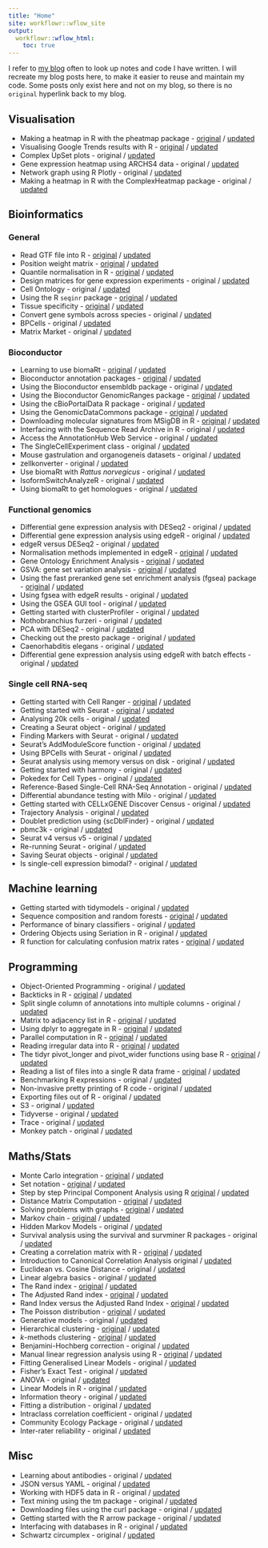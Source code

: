 ```yaml
---
title: "Home"
site: workflowr::wflow_site
output:
  workflowr::wflow_html:
    toc: true
---
```


I refer to [my blog](https://davetang.org/muse/) often to look up notes and code I have written. I will recreate my blog posts here, to make it easier to reuse and maintain my code. Some posts only exist here and not on my blog, so there is no `original` hyperlink back to my blog.

## Visualisation

* Making a heatmap in R with the pheatmap package - [original](https://davetang.org/muse/2018/05/15/making-a-heatmap-in-r-with-the-pheatmap-package/) / [updated](pheatmap.html)
* Visualising Google Trends results with R - [original](https://davetang.org/muse/2018/12/31/visualising-google-trends-results-with-r/) / [updated](google_trends.html)
* Complex UpSet plots - original / [updated](complex_upset.html)
* Gene expression heatmap using ARCHS4 data - original / [updated](gene_heatmap.html)
* Network graph using R Plotly - original / [updated](plotly_network.html)
* Making a heatmap in R with the ComplexHeatmap package - original / [updated](complex_heatmap.html)

## Bioinformatics

### General

* Read GTF file into R - [original](https://davetang.org/muse/2017/08/04/read-gtf-file-r/) / [updated](read_gtf.html)
* Position weight matrix - [original](https://davetang.org/muse/2013/10/01/position-weight-matrix/) / [updated](pwm.html)
* Quantile normalisation in R - [original](https://davetang.org/muse/2014/07/07/quantile-normalisation-in-r/) / [updated](qn.html)
* Design matrices for gene expression experiments - original / [updated](design.html)
* Cell Ontology - original / [updated](cell_ontology.html)
* Using the R `seqinr` package - [original](https://davetang.org/muse/2013/05/09/using-the-r-seqinr-package/) / [updated](seqinr.html)
* Tissue specificity - [original](https://davetang.org/muse/2013/08/28/tissue-specificity/) / [updated](tissue.html)
* Convert gene symbols across species - original / [updated](cross_species.html)
* BPCells - original / [updated](bpcells.html)
* Matrix Market - original / [updated](matrix_market.html)

### Bioconductor

* Learning to use biomaRt - [original](https://davetang.org/muse/2012/04/27/learning-to-use-biomart/) / [updated](biomart.html)
* Bioconductor annotation packages - [original](https://davetang.org/muse/2013/12/16/bioconductor-annotation-packages/) / [updated](annotation_dbi.html)
* Using the Bioconductor ensembldb package - original / [updated](ensembldb.html)
* Using the Bioconductor GenomicRanges package - [original](https://davetang.org/muse/2013/01/02/iranges-and-genomicranges/) / [updated](genomic_ranges.html)
* Using the cBioPortalData R package - original / [updated](cbioportal.html)
* Using the GenomicDataCommons package - [original](https://davetang.org/muse/2025/01/06/using-the-genomicdatacommons-package/) / [updated](gdc.html)
* Downloading molecular signatures from MSigDB in R - [original](https://davetang.org/muse/2025/01/06/downloading-molecular-signatures-from-msigdb-in-r/) / [updated](msigdb.html)
* Interfacing with the Sequence Read Archive in R - original / [updated](sradb.html)
* Access the AnnotationHub Web Service - original / [updated](annotation_hub.html)
* The SingleCellExperiment class - original / [updated](sce.html)
* Mouse gastrulation and organogeneis datasets - original / [updated](mouse_gastrulation_data.html)
* zellkonverter - original / [updated](zellkonverter.html)
* Use biomaRt with _Rattus norvegicus_ - original / [updated](biomart_rattus_norvegicus.html)
* IsoformSwitchAnalyzeR - original / [updated](isoform_switch_analyzer.html)
* Using biomaRt to get homologues - original / [updated](biomart_homologues.html)

### Functional genomics

* Differential gene expression analysis with DESeq2 - original / [updated](deseq2.html)
* Differential gene expression analysis using edgeR - original / [updated](edger_de.html)
* edgeR versus DESeq2 - original / [updated](edger_vs_deseq2.html)
* Normalisation methods implemented in edgeR - [original](https://davetang.org/muse/2011/01/24/normalisation-methods-for-dge-data/) / [updated](edger.html)
* Gene Ontology Enrichment Analysis - [original](https://davetang.org/muse/2010/11/10/gene-ontology-enrichment-analysis/) / [updated](go_enrichment.html)
* GSVA: gene set variation analysis - [original](https://davetang.org/muse/2025/01/06/gene-set-variation-analysis/) / [updated](gsva.html)
* Using the fast preranked gene set enrichment analysis (fgsea) package - [original](https://davetang.org/muse/2018/01/10/using-fast-preranked-gene-set-enrichment-analysis-fgsea-package/) / [updated](fgsea.html)
* Using fgsea with edgeR results - original / [updated](fgsea_edger.html)
* Using the GSEA GUI tool - original / [updated](gsea.html)
* Getting started with clusterProfiler - original / [updated](cluster_profiler.html)
* Nothobranchius furzeri - original / [updated](turquoise_killifish.html)
* PCA with DESeq2 - original / [updated](gene_exp_pca.html)
* Checking out the presto package - original / [updated](presto.html)
* Caenorhabditis elegans - original / [updated](celegans.html)
* Differential gene expression analysis using edgeR with batch effects - original / [updated](edger_batch.html)

### Single cell RNA-seq

* Getting started with Cell Ranger - [original](https://davetang.org/muse/2018/08/09/getting-started-with-cell-ranger/) / [updated](cell_ranger.html)
* Getting started with Seurat - [original](https://davetang.org/muse/2017/08/01/getting-started-seurat/) / [updated](seurat.html)
* Analysing 20k cells - original / [updated](pbmc20k.html)
* Creating a Seurat object - original / [updated](seurat_object.html)
* Finding Markers with Seurat - original / [updated](seurat_markers.html)
* Seurat's AddModuleScore function - original / [updated](add_module_score.html)
* Using BPCells with Seurat - original / [updated](seurat_bpcells.html)
* Seurat analysis using memory versus on disk - original / [updated](bpcells_vs_memory.html)
* Getting started with harmony - original / [updated](harmony.html)
* Pokedex for Cell Types - original / [updated](celldex.html)
* Reference-Based Single-Cell RNA-Seq Annotation - original / [updated](singler.html)
* Differential abundance testing with Milo - original / [updated](miloR.html)
* Getting started with CELLxGENE Discover Census - original / [updated](cellxgene_census.html)
* Trajectory Analysis - original / [updated](trajectory.html)
* Doublet prediction using {scDblFinder} - original / [updated](scdblfinder.html)
* pbmc3k - original / [updated](pbmc3k.html)
* Seurat v4 versus v5 - original / [updated](seurat_v4_vs_v5.html)
* Re-running Seurat - original / [updated](seurat_rerun.html)
* Saving Seurat objects - original / [updated](seurat_save.html)
* Is single-cell expression bimodal? - original / [updated](scrnaseq_bimodal.html)

## Machine learning

* Getting started with tidymodels - original / [updated](tidymodels.html)
* Sequence composition and random forests - [original](https://davetang.org/muse/2013/09/14/sequence-composition-random-forests/) / [updated](tss_predict.html)
* Performance of binary classifiers - original / [updated](bin_class.html)
* Ordering Objects using Seriation in R - original / [updated](seriation.html)
* R function for calculating confusion matrix rates - [original](https://davetang.org/muse/2023/03/09/r-function-for-calculating-confusion-matrix-rates/) / [updated](confusion_matrix_rates.html)

## Programming

* Object-Oriented Programming - original / [updated](oo.html)
* Backticks in R - [original](https://davetang.org/muse/2022/09/07/backticks-in-r/) / [updated](r_backticks.html)
* Split single column of annotations into multiple columns - original / [updated](split_column.html)
* Matrix to adjacency list in R - [original](https://davetang.org/muse/2017/03/16/matrix-to-adjacency-list-in-r/) / [updated](adj_list.html)
* Using dplyr to aggregate in R - [original](https://davetang.org/muse/2016/10/13/using-dplyr-aggregate-r/) / [updated](dplyr_agg.html)
* Parallel computation in R - [original](https://davetang.org/muse/2016/11/04/parallel-distance-calculation/) / [updated](parallel.html)
* Reading irregular data into R - [original](https://davetang.org/muse/2023/06/02/reading-irregular-data-into-r/) / [updated](r_parsing.html)
* The tidyr pivot_longer and pivot_wider functions using base R - [original](https://davetang.org/muse/2023/07/26/the-tidyr-pivot_longer-and-pivot_wider-functions-using-base-r/) / [updated](reshape.html)
* Reading a list of files into a single R data frame - [original](https://davetang.org/muse/2023/06/23/reading-list-of-files-into-single-r-data-frame/) / [updated](read_files.html)
* Benchmarking R expressions - original / [updated](bench.html)
* Non-invasive pretty printing of R code - original / [updated](styler.html)
* Exporting files out of R - original / [updated](exporting.html)
* S3 - original / [updated](s3.html)
* Tidyverse - original / [updated](tidyverse.html)
* Trace - original / [updated](trace.html)
* Monkey patch - original / [updated](monkey_patch.html)

## Maths/Stats

* Monte Carlo integration - [original](https://davetang.org/muse/2020/10/09/monte-carlo-integration/) / [updated](monte_carlo.html)
* Set notation - [original](https://davetang.org/muse/2013/08/04/set-notation/) / [updated](set_notation.html)
* Step by step Principal Component Analysis using R [original](https://davetang.org/muse/2012/02/01/step-by-step-principal-components-analysis-using-r/) / [updated](pca.html)
* Distance Matrix Computation - [original](https://davetang.org/muse/2013/08/15/distance-matrix-computation/) / [updated](distance.html)
* Solving problems with graphs - [original](https://davetang.org/muse/2016/10/16/solving-problems-graphs/) / [updated](graph.html)
* Markov chain - [original](https://davetang.org/muse/2014/01/23/markov-chain/) / [updated](markov_chain.html)
* Hidden Markov Models - original / [updated](hmm.html)
* Survival analysis using the survival and survminer R packages - original / [updated](survival.html)
* Creating a correlation matrix with R - [original](https://davetang.org/muse/2012/01/31/creating-a-correlation-matrix-with-r/) / [updated](cor_mat.html)
* Introduction to Canonical Correlation Analysis original / [updated](cca.html)
* Euclidean vs. Cosine Distance - original / [updated](cosine.html)
* Linear algebra basics - original / [updated](linear_algebra.html)
* The Rand index - [original](https://davetang.org/muse/2017/09/21/the-rand-index/) / [updated](rand_index.html)
* The Adjusted Rand index - [original](https://davetang.org/muse/2017/09/21/adjusted-rand-index/) / [updated](adjusted_rand_index.html)
* Rand Index versus the Adjusted Rand Index - [original](https://davetang.org/muse/2017/09/28/rand-index-versus-adjusted-rand-index/) / [updated](rand_index_vs_adjusted.html)
* The Poisson distribution - [original](https://davetang.org/muse/2012/02/14/the-poisson-distribution/) / [updated](poisson.html)
* Generative models - original / [updated](generative_models.html)
* Hierarchical clustering - [original](https://davetang.org/muse/2010/10/22/hierarchical-clustering/) / [updated](hclust.html)
* _k_-methods clustering - [original](https://davetang.org/muse/2012/12/23/k-means-clustering/) / [updated](kmethods.html)
* Benjamini-Hochberg correction - original / [updated](bh.html)
* Manual linear regression analysis using R - [original](https://davetang.org/muse/2012/02/10/manual-linear-regression-analysis-using-r/) / [updated](lm.html)
* Fitting Generalised Linear Models - original / [updated](glm.html)
* Fisher's Exact Test - original / [updated](fisher.html)
* ANOVA - original / [updated](anova.html)
* Linear Models in R - original / [updated](linear_models.html)
* Information theory - original / [updated](information.html)
* Fitting a distribution - original / [updated](fitting.html)
* Intraclass correlation coefficient - original / [updated](icc.html)
* Community Ecology Package - original / [updated](vegan.html)
- Inter-rater reliability - original / [updated](rater.html)

## Misc

* Learning about antibodies - original / [updated](antibody.html)
* JSON versus YAML - original / [updated](json_vs_yaml.html)
* Working with HDF5 data in R - original / [updated](hdf5.html)
* Text mining using the tm package - original / [updated](tm.html)
* Downloading files using the curl package - original / [updated](curl.html)
* Getting started with the R arrow package - original / [updated](arrow.html)
* Interfacing with databases in R - original / [updated](dbi.html)
* Schwartz circumplex - original / [updated](schwartz_circumplex.html)
